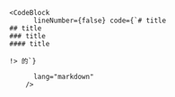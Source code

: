 ```tsx
<CodeBlock
      lineNumber={false} code={`# title
## title
### title
#### title

!> 的`}

      lang="markdown"
    />
```